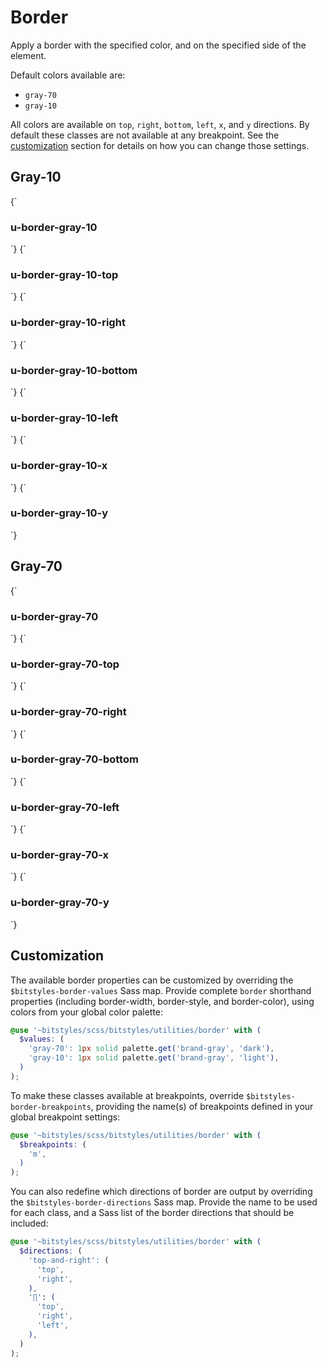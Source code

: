 
<Meta title="utilities/border" />

# Border

Apply a border with the specified color, and on the specified side of the element.

Default colors available are:

- `gray-70`
- `gray-10`

All colors are available on `top`, `right`, `bottom`, `left`, `x`, and `y` directions. By default these classes are not available at any breakpoint. See the [customization](#customization) section for details on how you can change those settings.

## Gray-10

<Canvas>
  <Story name="u-border-gray-10">
    {`
      <h3 class="u-border-gray-10">u-border-gray-10</h3>
    `}
  </Story>
  <Story name="u-border-gray-10-top">
    {`
      <h3 class="u-border-gray-10-top">u-border-gray-10-top</h3>
    `}
  </Story>
  <Story name="u-border-gray-10-right">
    {`
      <h3 class="u-border-gray-10-right">u-border-gray-10-right</h3>
    `}
  </Story>
  <Story name="u-border-gray-10-bottom">
    {`
      <h3 class="u-border-gray-10-bottom">u-border-gray-10-bottom</h3>
    `}
  </Story>
  <Story name="u-border-gray-10-left">
    {`
      <h3 class="u-border-gray-10-left">u-border-gray-10-left</h3>
    `}
  </Story>
  <Story name="u-border-gray-10-x">
    {`
      <h3 class="u-border-gray-10-x">u-border-gray-10-x</h3>
    `}
  </Story>
  <Story name="u-border-gray-10-y">
    {`
      <h3 class="u-border-gray-10-y">u-border-gray-10-y</h3>
    `}
  </Story>
</Canvas>

## Gray-70

<Canvas>
  <Story name="u-border-gray-70">
    {`
      <h3 class="u-border-gray-70">u-border-gray-70</h3>
    `}
  </Story>
  <Story name="u-border-gray-70-top">
    {`
      <h3 class="u-border-gray-70-top">u-border-gray-70-top</h3>
    `}
  </Story>
  <Story name="u-border-gray-70-right">
    {`
      <h3 class="u-border-gray-70-right">u-border-gray-70-right</h3>
    `}
  </Story>
  <Story name="u-border-gray-70-bottom">
    {`
      <h3 class="u-border-gray-70-bottom">u-border-gray-70-bottom</h3>
    `}
  </Story>
  <Story name="u-border-gray-70-left">
    {`
      <h3 class="u-border-gray-70-left">u-border-gray-70-left</h3>
    `}
  </Story>
  <Story name="u-border-gray-70-x">
    {`
      <h3 class="u-border-gray-70-x">u-border-gray-70-x</h3>
    `}
  </Story>
  <Story name="u-border-gray-70-y">
    {`
      <h3 class="u-border-gray-70-y">u-border-gray-70-y</h3>
    `}
  </Story>
</Canvas>

## Customization

The available border properties can be customized by overriding the `$bitstyles-border-values` Sass map. Provide complete `border` shorthand properties (including border-width, border-style, and border-color), using colors from your global color palette:

```scss
@use '~bitstyles/scss/bitstyles/utilities/border' with (
  $values: (
    'gray-70': 1px solid palette.get('brand-gray', 'dark'),
    'gray-10': 1px solid palette.get('brand-gray', 'light'),
  )
);
```

To make these classes available at breakpoints, override `$bitstyles-border-breakpoints`, providing the name(s) of breakpoints defined in your global breakpoint settings:

```scss
@use '~bitstyles/scss/bitstyles/utilities/border' with (
  $breakpoints: (
    'm',
  )
);
```

You can also redefine which directions of border are output by overriding the `$bitstyles-border-directions` Sass map. Provide the name to be used for each class, and a Sass list of the border directions that should be included:

```scss
@use '~bitstyles/scss/bitstyles/utilities/border' with (
  $directions: (
    'top-and-right': (
      'top',
      'right',
    ),
    '∏': (
      'top',
      'right',
      'left',
    ),
  )
);
```
